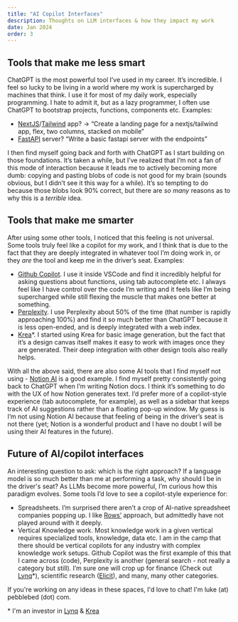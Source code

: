 ```yaml
---
title: "AI Copilot Interfaces"
description: Thoughts on LLM interfaces & how they impact my work
date: Jan 2024
order: 3
---
```


## Tools that make me less smart

ChatGPT is the most powerful tool I’ve used in my career. It’s incredible. I feel so lucky to be living in a world where my work is supercharged by machines that think. I use it for most of my daily work, especially programming. I hate to admit it, but as a lazy programmer, I often use ChatGPT to bootstrap projects, functions, components etc. Examples:

- [NextJS](https://nextjs.org)/[Tailwind](https://tailwindcss.com) app? -> “Create a landing page for a nextjs/tailwind app, flex, two columns, stacked on mobile”
- [FastAPI](https://fastapi.tiangolo.com/) server? “Write a basic fastapi server with the endpoints”

I then find myself going back and forth with ChatGPT as I start building on those foundations. It’s taken a while, but I’ve realized that I’m not a fan of this mode of interaction because it leads me to actively becoming more dumb: copying and pasting blobs of code is not good for my brain (sounds obvious, but I didn’t see it this way for a while). It’s so tempting to do because those blobs look 90% correct, but there are _so many_ reasons as to why this is a _terrible_ idea.

## Tools that make me smarter

After using some other tools, I noticed that this feeling is not universal. Some tools truly feel like a copilot for my work, and I think that is due to the fact that they are deeply integrated in whatever tool I’m doing work in, or they _are_ the tool and keep me in the driver’s seat. Examples:

- [Github Copilot](https://github.com/features/copilot). I use it inside VSCode and find it incredibly helpful for asking questions about functions, using tab autocomplete etc. I always feel like I have control over the code I’m writing and it feels like I’m being supercharged while still flexing the muscle that makes one better at something.
- [Perplexity](https://perplexity.ai). I use Perplexity about 50% of the time (that number is rapidly approaching 100%) and find it so much better than ChatGPT because it is less open-ended, and is deeply integrated with a web index.
- [Krea](https://krea.ai)\*. I started using Krea for basic image generation, but the fact that it’s a design canvas itself makes it easy to work with images once they are generated. Their deep integration with other design tools also really helps.

With all the above said, there are also some AI tools that I find myself not using - [Notion AI](https://www.notion.so/product/ai) is a good example. I find myself pretty consistently going back to ChatGPT when I’m writing Notion docs. I think it’s something to do with the UX of how Notion generates text. I’d prefer more of a copilot-style experience (tab autocomplete, for example), as well as a sidebar that keeps track of AI suggestions rather than a floating pop-up window. My guess is I’m not using Notion AI because that feeling of being in the driver’s seat is not there (yet; Notion is a wonderful product and I have no doubt I will be using their AI features in the future).

## Future of AI/copilot interfaces

An interesting question to ask: which is the right approach? If a language model is so much better than me at performing a task, why should I be in the driver's seat? As LLMs become more powerful, I’m curious how this paradigm evolves. Some tools I’d love to see a copilot-style experience for:

- Spreadsheets. I’m surprised there aren’t a crop of AI-native spreadsheet companies popping up. I like [Rows’](https://rows.com/ai) approach, but admittedly have not played around with it deeply.
- Vertical Knowledge work. Most knowledge work in a given vertical requires specialized tools, knowledge, data etc. I am in the camp that there should be vertical copilots for any industry with complex knowledge work setups. Github Copilot was the first example of this that I came across (code), Perplexity is another (general search - not really a category but still). I’m sure one will crop up for finance (Check out [Lynq](https://lynq.ai)\*), scientific research ([Elicit](https://elicit.com)), and many, many other categories.

If you're working on any ideas in these spaces, I'd love to chat! I'm luke (at) pebblebed (dot) com.

\* I'm an investor in [Lynq](https://lynq.ai) & [Krea](https://krea.ai)
